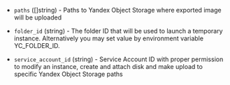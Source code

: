 <!-- Code generated from the comments of the Config struct in post-processor/yandex-export/post-processor.go; DO NOT EDIT MANUALLY -->

- `paths` ([]string) - Paths to Yandex Object Storage where exported image will be uploaded

- `folder_id` (string) - The folder ID that will be used to launch a temporary instance.
  Alternatively you may set value by environment variable YC_FOLDER_ID.

- `service_account_id` (string) - Service Account ID with proper permission to modify an instance, create and attach disk and
  make upload to specific Yandex Object Storage paths

